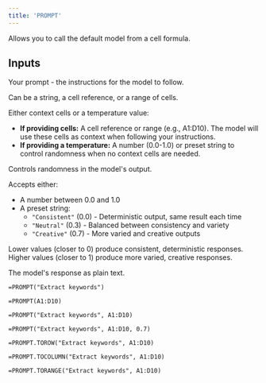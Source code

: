 ```yaml
---
title: 'PROMPT'
---
```


Allows you to call the default model from a cell formula.

## Inputs

<ParamField body="instructions" type="string" required>
  Your prompt - the instructions for the model to follow.

  Can be a string, a cell reference, or a range of cells.
</ParamField>

<ParamField body="cellsOrTemperature" type="string | number">
  Either context cells or a temperature value:

  - **If providing cells:** A cell reference or range (e.g., A1:D10). The model will use these cells as context when following your instructions.
  - **If providing a temperature:** A number (0.0-1.0) or preset string to control randomness when no context cells are needed.
</ParamField>

<ParamField body="temperature" type="string | number" default="0.0">
  Controls randomness in the model's output.

  Accepts either:
  - A number between 0.0 and 1.0
  - A preset string:
    - `"Consistent"` (0.0) - Deterministic output, same result each time
    - `"Neutral"` (0.3) - Balanced between consistency and variety
    - `"Creative"` (0.7) - More varied and creative outputs

  Lower values (closer to 0) produce consistent, deterministic responses. Higher values (closer to 1) produce more varied, creative responses.
</ParamField>

<ResponseField name="response" type="string">
  The model's response as plain text.
</ResponseField>

<RequestExample>

```excel Text Instructions
=PROMPT("Extract keywords")
```

```excel Cell Instructions
=PROMPT(A1:D10)
```

```excel With Context
=PROMPT("Extract keywords", A1:D10)
```

```excel With Temperature
=PROMPT("Extract keywords", A1:D10, 0.7)
```

</RequestExample>

<ResponseExample>

```excel TOROW
=PROMPT.TOROW("Extract keywords", A1:D10)
```

```excel TOCOLUMN
=PROMPT.TOCOLUMN("Extract keywords", A1:D10)
```

```excel TORANGE
=PROMPT.TORANGE("Extract keywords", A1:D10)
```

</ResponseExample>